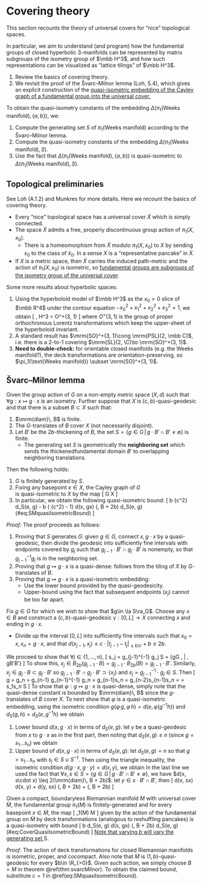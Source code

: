# Covering theory

This section recounts the theory of universal 
covers for "nice" topological spaces. 

In particular, we aim to understand (and program) how the 
fundamental groups of closed hyperbolic $3$-manifolds can be 
represented by matrix subgroups of the isometry group of $\mbb H^3$, 
and how such representations can be visualized as "lattice tilings" of $\mbb H^3$. 

1. Review the basics of covering theory. 
2. We revisit the proof of the Švarc–Milnor lemma (Loh, 5.4), which 
    gives an explicit construction of the <u>quasi-isometric embedding 
    of the Cayley graph of a fundamental group into the 
    universal cover. </u>

To obtain the quasi-isometry constants of the embedding 
$\Delta(\pi_1(\text{Weeks manifold}), \{a, b\})$, we: 

1. Compute the generating set $S$ of $\pi_1(\text{Weeks manifold})$ according to 
    the Švarc–Milnor lemma. 
2. Compute the quasi-isometry constants of the embedding 
    $\Delta(\pi_1(\text{Weeks manifold}), S)$. 
3. Use the fact that $\Delta(\pi_1(\text{Weeks manifold}), \{a, b\})$ 
    is quasi-isometric to $\Delta(\pi_1(\text{Weeks manifold}), S)$. 

## Topological preliminaries {-}

See Loh (A.1.2) and Munkres for more details. Here 
we recount the basics of covering theory. 

- Every "nice" topological space has a universal cover $\widetilde X$ which is simply connected. 
- The space $\widetilde X$ admits a free, properly discontinuous group action of $\pi_1(X, x_0)$. 
    - There is a homeomorphism from $\widetilde X$ modulo $\pi_1(X, x_0)$ to $X$ by sending $x_0$ 
    to the class of $\widetilde x_0$. In a sense $X$ is a "representative pancake" in $\widetilde X$. 
- If $X$ is a metric space, then $\widetilde X$ carries the induced path-metric and the action 
    of $\pi_1(X, x_0)$ is isometric, so <u>fundamental groups are subgroups of the isometry group 
    of the universal cover</u>. 

Some more results about hyperbolic spaces: 

1. Using the hyperboloid model of $\mbb H^3$ as the $x_0>0$ slice of $\mbb R^4$ 
    under the contour equation $-x_0^2 + x_1^2 + x_2^2 + x_3^2 = 1$, we obtain 
    \[ 
        \mrm{Isom}\, \mbb H^3 = O^+(3, 1)
    \] 
    where $O^+(3, 1)$ is the group of proper orthochronous 
    Lorentz transformations which keep the upper-sheet 
    of the hyperboloid invariant. 
2. A standard result has $\mrm{SO}^+(3, 1)\cong \mrm{PSL}(2, \mbb C)$, i.e. there is a 
    $2$-to-$1$ covering $\mrm{SL}(2, \C)\to \mrm{SO}^+(3, 1)$. 
3. **Need to double-check:** for orientable closed manifolds (e.g. the Weeks manifold?), 
    the deck transformations are orientation-preserving, so 
    $\pi_1(\text{Weeks manifold}) \subset \mrm{SO}^+(3, 1)$. 

## Švarc–Milnor lemma {-}

:::{.theorem #svarcMilnor name="Švarc–Milnor lemma"}
Given the group action of $G$ on a non-empty metric space 
$(X, d)$ such that $\forall g: x\mapsto g\cdot x$ is an isometry. 
Further suppose that $X$ is $(c, b)$-quasi-geodesic and that 
there is a subset $B\subset X$ such that: 

1. $\mrm{diam}\, B$ is finite. 
2. The $G$-translates of $B$ cover $X$ (not necessarily disjoint). 
3. Let $B'$ be the $2b$-thickening of $B$, the set 
    $S = \{g\in G \, | \, g\cdot B'\cap B'\neq \emptyset\}$ is finite. 
    - The generating set $S$ is geometrically the **neighboring set** 
    which sends the thickenedfundamental domain $B'$ to overlapping neighboring translations. 

Then the following holds: 

1. $G$ is finitely generated by $S$. 
2. Fixing any basepoint $x\in X$, the Cayley graph of $G$   
    is quasi-isometric to $X$ by the map 
\[ 
    G\xrightarrow {g\mapsto g\cdot x} X
\] 
3. In particular, we obtain the following quasi-isometric bound: 
\[ 
    \df b {c^2} d_S(e, g) - b \left(\df 1 {c^2} - 1\right) 
    \leq d(x, g\cdot x) \leq 2(\mrm{diam}\, B + 2b) \cdot d_S(e, g)
    (\#eq:SMquasiIsometricBound)
\] 
:::
_Proof:_ The proof proceeds as follows: 

1. Proving that $S$ generates $G$: given $g\in G$, connect $x, g\cdot x$ 
    by a quasi-geodesic, then divide the geodesic into sufficiently fine intervals 
    with endpoints covered by $g_j$ such that $g_{j-1}\cdot B'\cap g_j\cdot B'$ 
    is nonempty, so that $g_{j-1}^{-1}g_j$ is in the neighboring set. 
2. Proving that $g\mapsto g\cdot x$ is a quasi-dense: follows from the tiling of 
    $X$ by $G$-translates of $B$. 
3. Proving that $g\mapsto g\cdot x$ is a quasi-isometric embedding: 
    - Use the lower bound provided by the quasi-geodesicity. 
    - Upper-bound using the fact that subsequent endpoints $(x_j)$ cannot be 
    too far apart. 

Fix $g\in G$ for which we wish to show that $g\in \la S\ra_G$. 
Choose any $x\in B$ and construct a $(c, b)$-quasi-geodesic 
$\gamma:[0, L]\to X$ connecting $x$ and ending in $g\cdot x$. 

- Divide up the interval $[0, L]$ into sufficiently fine 
    intervals such that $x_0=x, x_n=g\cdot x$, and that 
    $d(x_{j-1}, x_j) \leq c\cdot |t_{j-1}-t_j|_{\leq b/c} + b \leq 2b$. 

We proceed to show that $\forall j\in \{1, \dots, n\}$, 
\[ 
s_j = g_{j-1}^{-1} g_j \in S = \{g\in G \, | \, g\cdot B'\cap B'\neq \emptyset\}
\] 
To show this, $x_j\in B_{2b}(g_{j-1}\cdot B) = g_{j-1}\cdot B_{2b}(B) = g_{j-1}\cdot B'$. 
Similarly, $x_j\in g_j\cdot B\subset g_j\cdot B'$ so $g_{j-1}\cdot B'\cap g_j\cdot B' \supset \{x_j\}$ 
and $s_j=g_{j-1}^{-1}\cdot g_j\in S$. Then 
\[ 
    g = g_n = g_{n-1} g_{n-1}^{-1} g_n = g_{n-1}s_n = g_{n-2}s_{n-1}s_n = \cdots = s_1\cdots s_n \in \la S\ra 
\] 
To show that $\varphi:g\mapsto g\cdot x$ is quasi-dense, 
simply note that the quasi-dense constant is bounded by $\mrm{diam}\, B$ since the 
$g$-translates of $B$ cover $X$. 
To next show that $\varphi$ is a quasi-isometric embedding, using the 
isometric condition $g(\varphi\, g, \varphi\, h) = d(e, \varphi(g^{-1}h))$ 
and $d_S(g, h) = d_S(e, g^{-1}h)$ we obtain 

1. Lower bound $d(x, g\cdot x)$ in terms of $d_S(e, g)$: 
    let $\gamma$ be a quasi-geodesic from $x$ to $g\cdot x$ as in the first part, then 
    noting that $d_S(e, g) \leq n$ (since $g=s_1\dots s_n$) we obtain 
\begin{align*}
    d(x, g\cdot x) 
    &= d(\gamma_0, \gamma_L) 
    \geq \df 1 c L - b \geq \df 1 c \cdot \df{b}{c}(n-1) - b \\ 
    &= \df{b}{c^2} \cdot n - \df{b}{c^2} - b 
    \geq \df b {c^2}d_S(e, g) - \df{b}{c^2} - b
\end{align*}
2. Upper bound of $d(x, g\cdot x)$ in terms of $d_S(e, g)$: 
    let $d_S(e, g)=n$ so that $g=s_1\dots s_n$ with $s_j\in S\cup S^{-1}$. 
    Then using the triangle inequality, the isometric condition $d(g\cdot x, g\cdot y)=d(x, y)$, 
    we obtain 
\begin{align*}
    d(x, g\cdot x) 
    &\leq d(x, s_1\cdot x) + d(s_1\cdot x, s_1\cdot s_2\cdot x) + \cdots +
    d(s_1\cdots s_{n-1}\cdot x, s_1\cdots s_n\cdot x) \\
    &= d(x, s_1\cdot x) + d(x, s_2\cdot x) + \dots + d(x, s_n\cdot x) \\ 
    &\leq n\cdot 2(\mrm{diam}\, B + 2b) \leq 2(\mrm{diam}\, B + 2b) \cdot d_S(e, g)
\end{align*}
In the last line we used the fact that $\forall x, s\in S = \{g\in G \, | \, g\cdot B'\cap B'\neq \emptyset\}$, 
we have $d(x, s\cdot x) \leq 2(\mrm{diam}\, B + 2b)$: let $y\in s\cdot B'\cap B'$, then 
\[ 
    d(x, s\cdot x) \leq d(x, y) + d(y, s\cdot x) 
    \leq (\mrm{diam}\, B + 2b) + (\mrm{diam}\, B + 2b)
\] 

:::{.corollary #svarcMilnorRiemann name="fundamental groups and universal covers"}
Given a compact, boundaryless Riemannian manifold $M$ with universal cover $\widetilde M$, 
the fundamental group $\pi_1(M)$ is finitely-generated and for every basepoint 
$x\in \widetilde M$, the map 
\[ 
    \pi_1(M)\xrightarrow {g\mapsto g\cdot x} \widetilde M 
\] 
given by the action of the fundamental group on $\widetilde M$ by deck transformations 
(analogous to reshuffling pancakes) is a quasi-isometry with bound 
\[ 
    b \cdot d_S(e, g) \leq d(x, g\cdot x) \leq 2(\mrm{diam}\, B + 2b) \cdot d_S(e, g)
    (\#eq:CoverQuasiIsometricBound)
\] 
<u> Note that varying $b$ will vary the generating set </u> S. 
:::
_Proof:_ The action of deck transformations for closed Riemannian manifolds is isometric, 
proper, and cocompact. Also note that $\widetilde M$ is 
$(1, b)$-quasi-geodesic for every $b\in \R_{>0}$. 
Given such action, we simply choose $B=M$ in theorem \@ref(thm:svarcMilnor). 
To obtain the claimed bound, substitute $c=1$ in \@ref(eq:SMquasiIsometricBound). 
